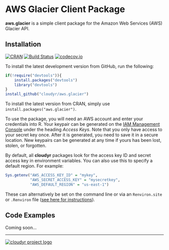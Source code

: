 # AWS Glacier Client Package #

**aws.glacier** is a simple client package for the Amazon Web Services (AWS) Glacier API.

## Installation ##

[![CRAN](http://www.r-pkg.org/badges/version/aws.glacier)](http://cran.r-project.org/package=aws.glacier)
[![Build Status](https://travis-ci.org/cloudyr/aws.glacier.png?branch=master)](https://travis-ci.org/cloudyr/aws.glacier) [![codecov.io](http://codecov.io/github/cloudyr/aws.glacier/coverage.svg?branch=master)](http://codecov.io/github/cloudyr/aws.glacier?branch=master)

To install the latest development version from GitHub, run the following:

```R
if(!require("devtools")){
    install.packages("devtools")
    library("devtools")
}
install_github("cloudyr/aws.glacier")
```

To install the latest version from CRAN, simply use `install.packages("aws.glacier")`.

To use the package, you will need an AWS account and enter your credentials into R. Your keypair can be generated on the [IAM Management Console](https://console.aws.amazon.com/iam/home?#security_credential) under the heading *Access Keys*. Note that you only have access to your secret key once. After it is generated, you need to save it in a secure location. New keypairs can be generated at any time if yours has been lost, stolen, or forgotten. 

By default, all **cloudyr** packages look for the access key ID and secret access key in environment variables. You can also use this to specify a default region. For example:

```R
Sys.getenv("AWS_ACCESS_KEY_ID" = "mykey",
           "AWS_SECRET_ACCESS_KEY" = "mysecretkey",
           "AWS_DEFAULT_REGION" = "us-east-1")
```

These can alternatively be set on the command line or via an `Renviron.site` or `.Renviron` file ([see here for instructions](http://cran.r-project.org/web/packages/httr/vignettes/api-packages.html)).


## Code Examples ##

Coming soon...

---
[![cloudyr project logo](http://i.imgur.com/JHS98Y7.png)](https://github.com/cloudyr)
